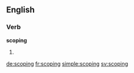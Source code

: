
==English==

===Verb===
'''scoping'''

# {{present participle of|scope}}

[[de:scoping]]
[[fr:scoping]]
[[simple:scoping]]
[[sv:scoping]]